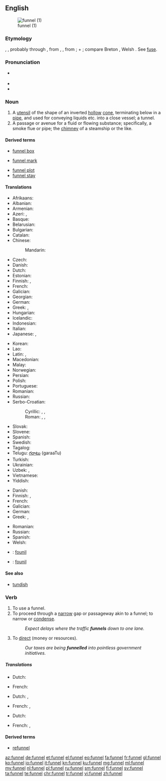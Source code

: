 ==English==
{{wikipedia}}
[[Image:Kitchen_Funnel.jpg|thumb|funnel (1)]]

===Etymology===
{{etyl|ang|en}} {{term|funel|lang=ang}}, {{term|fonel|lang=ang}}, probably through {{etyl|fro|en}}, from {{etyl|la|en}}
{{term|fundibulum|lang=la}}, {{term|infundibulum||funnel|lang=la}}, from {{term|infundere||to pour in|lang=la}};
{{term|in||in|lang=la}} + {{term|fundere||to pour|lang=la}}; compare Breton {{term|founil||funnel}}, Welsh {{term|ffynel||air hole, chimney|lang=cy}}. See [[fuse]].

===Pronunciation===
* {{a|UK}} {{IPA|/ˈfʌnəl/}}
* {{audio|en-us-funnel.ogg|Audio (US)}}
* {{rhymes|ʌnəl}}

===Noun===
{{en-noun}}

# A [[utensil]] of the shape of an inverted [[hollow]] [[cone]], terminating below in a [[pipe]], and used for conveying liquids etc. into a close vessel; a tunnel.
# A passage or avenue for a fluid or flowing substance; specifically, a smoke flue or pipe; the [[chimney]] of a steamship or the like.

====Derived terms====
{{rel-top|terms derived from ''funnel (noun)''}}
* [[funnel box]]
<!-- (Mining), an apparatus for collecting finely
crushed ore from water. --Knight.
-->
* [[funnel mark]]
{{rel-mid}}
* [[funnel plot]]
* [[funnel stay]]
<!-- (Naut.), one of the ropes or rods steadying a
steamer's funnel.-->
{{rel-bottom}}

====Translations====
{{trans-top|utensil used to guide poured liquids}}
* Afrikaans: {{t|af|tregter}}
* Albanian: {{t|sq|hinkë}}
* Armenian: {{t|hy|ձագար|tr=jagar|sc=Armn}}
* Azeri: {{t+|az|qıf}}, {{t+|az|huni}}
* Basque: {{t|eu|inbutu}}
* Belarusian: {{t|be|варонка|f|tr=varónka|sc=Cyrl}}
* Bulgarian: {{t+|bg|фуния|f|tr=fúnija}}
* Catalan: {{t|ca|embut|m}}
* Chinese:
*: Mandarin: {{t+|cmn|漏斗|tr=lòudǒu|sc=Hani}}
* Czech: {{t|cs|trychtýř|m}}
* Danish: {{t|da|tragt|c}}
* Dutch: {{t+|nl|trechter}}
* Estonian: {{t|et|lehter}}
* Finnish: {{t+|fi|suppilo}}, {{t+|fi|tratti}}
* French: {{t+|fr|entonnoir|m}}
* Galician: {{t|gl|funil}}
* Georgian: {{t|ka|ძაბრი|tr=jabri|sc=Geor}}
* German: {{t+|de|Trichter|m}}
* Greek: {{t+|el|χωνί|n|tr=choní|sc=Grek}}, {{t+|el|χοάνη|f|tr=choáni|sc=Grek}}
* Hungarian: {{t+|hu|tölcsér}}
* Icelandic: {{t|is|trekt}}
* Indonesian: {{t+|id|corong}}
* Italian: {{t+|it|imbuto|m}}
* Japanese: {{t|ja|漏斗|tr=ろうと, rōto, じょうご, jōgo}}, {{t|ja|ファンネル|tr=fanneru|sc=Jpan}}
{{trans-mid}}
* Korean: {{t|ko|퍼널|tr=peoneol|sc=Hang}}
* Lao: {{t|lo|ດ່ຽວຈັບ|tr=diav chab|sc=Laoo}}
* Latin: {{t|la|fundibulum}}, {{t|la|infundibulum}}
* Macedonian: {{t|mk|инка|f|tr=ínka}}
* Malay: {{t|ms|corong}}
* Norwegian: {{t+|no|trakt}}
* Persian: {{t+|fa|قیف|tr=qif}}
* Polish: {{t|pl|lejek|m}}
* Portuguese: {{t+|pt|funil|m}}
* Romanian: {{t+|ro|pâlnie|f}}
* Russian: {{t+|ru|воронка|f|tr=vorónka|sc=Cyrl}}
* Serbo-Croatian:
*: Cyrillic: {{t|sh|левак|m}}, {{t|sh|љевак|m}}, {{t|sh|лијевак|m}}
*: Roman: {{t|sh|levak|m}}, {{t|sh|ljevak|m}}, {{t|sh|lijevak|m}}
* Slovak: {{t|sk|lievik|m}}
* Slovene: {{t+|sl|lijak|m}}
* Spanish: {{t+|es|embudo|m}}
* Swedish: {{t+|sv|tratt|c}}
* Tagalog: {{t|tl|imbudo}}
* Telugu: [[గరాటు]] (garaaTu)
* Turkish: {{t+|tr|huni}}
* Ukrainian: {{t|uk|воронка|f|tr=vorónka|sc=Cyrl}}
* Uzbek: {{t|uz|mo'ri}}, {{t|uz|mo'rikon}}
* Vietnamese: {{t|vi|cái quặn}}
* Yiddish: {{t|yi|לייקע|m|tr=lyyqʻ|sc=Hebr}}
{{trans-bottom}}

{{trans-top|smoke flue, chimney}}
* Danish: {{t|da|skorstenspibe|c}}
* Finnish: {{t+|fi|savukanava}}, {{t+|fi|savupiippu}}
* French: {{t+|fr|cheminée|f}}
* Galician: {{t+|gl|cheminea|f}}
* German: {{t+|de|Schlot|m}}
* Greek: {{t+|el|καπνοδόχος|f|tr=kapnodóchos|sc=Grek}}, {{qualifier|ships etc.}} {{t+|el|φουγάρο|n|tr=fougáro}}
{{trans-mid}}
* Romanian: {{t+|ro|cos|m|alt=cos (de fum)}}
* Russian: {{t+|ru|дымоход|m|tr=dymoxód|sc=Cyrl}}
* Spanish: {{t+|es|chimenea|f}}
* Welsh: {{t|cy|ffynnel}}
{{trans-bottom}}

{{checktrans-top}}
* {{ttbc|br}}: [[founil]]
* {{ttbc|frp}}: [[founil]]
{{trans-bottom}}

====See also====
* [[tundish]]

===Verb===
{{en-verb|funnels|'''[[funnelling]]''' or '''[[funneling]]'''|'''[[funnelled]]''' or '''[[funneled]]'''|'''[[funnelled]]''' or '''[[funneled]]'''}}

# To use a funnel.
# To proceed through a [[narrow]] gap or passageway akin to a funnel; to narrow or [[condense]].
#: ''Expect delays where the traffic '''funnels''' down to one lane.''
# {{context|transitive|lang=en}} To [[direct]] (money or resources).
#: ''Our taxes are being '''funnelled''' into pointless government initiatives.''

=====Translations=====
{{trans-top|To use a funnel}}
* Dutch: {{t|nl|door een trechter gieten}}
{{trans-mid}}
* French: {{t|fr|utiliser un entonnoir}}
{{trans-bottom}}
{{trans-top|To proceed through a narrow gap or passageway akin to a funnel}}
* Dutch: {{t|nl|door een kleiner opening voeren}}, {{t+|nl|kanaliseren}}
{{trans-mid}}
* French: {{t+|fr|canaliser}}, 
{{trans-bottom}}
{{trans-top|To direct (money or resources).}}
* Dutch: {{t|nl|geld doen circuleren}}
{{trans-mid}}
* French: {{t|fr|faire circuler des resources ou de l'argent}}, 
{{trans-bottom}}

====Derived terms====
* [[refunnel]]

[[az:funnel]]
[[de:funnel]]
[[et:funnel]]
[[el:funnel]]
[[eo:funnel]]
[[fa:funnel]]
[[fr:funnel]]
[[gl:funnel]]
[[ko:funnel]]
[[io:funnel]]
[[it:funnel]]
[[kn:funnel]]
[[ku:funnel]]
[[mg:funnel]]
[[ml:funnel]]
[[my:funnel]]
[[nl:funnel]]
[[pl:funnel]]
[[ru:funnel]]
[[sm:funnel]]
[[fi:funnel]]
[[sv:funnel]]
[[ta:funnel]]
[[te:funnel]]
[[chr:funnel]]
[[tr:funnel]]
[[vi:funnel]]
[[zh:funnel]]